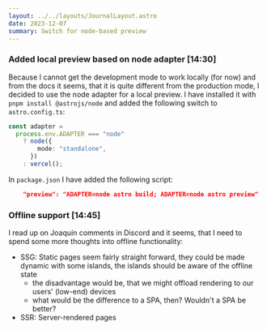 ```yaml
---
layout: ../../layouts/JournalLayout.astro
date: 2023-12-07
summary: Switch for node-based preview
---
```


### Added local preview based on node adapter [14:30]

Because I cannot get the development mode to work locally (for now) and from the docs it seems, that it is quite different from the production mode, I decided to use the node adapter for a local preview. I have installed it with `pnpm install @astrojs/node` and added the following switch to `astro.config.ts`:

```ts
const adapter =
  process.env.ADAPTER === "node"
    ? node({
        mode: "standalone",
      })
    : vercel();
```

In `package.json` I have added the following script:

```json
    "preview": "ADAPTER=node astro build; ADAPTER=node astro preview"
```

### Offline support [14:45]

I read up on Joaquín comments in Discord and it seems, that I need to spend some more thoughts into offline functionality:

- SSG: Static pages seem fairly straight forward, they could be made dynamic with some islands, the islands should be aware of the offline state
  - the disadvantage would be, that we might offload rendering to our users' (low-end) devices
  - what would be the difference to a SPA, then? Wouldn't a SPA be better?
- SSR: Server-rendered pages
